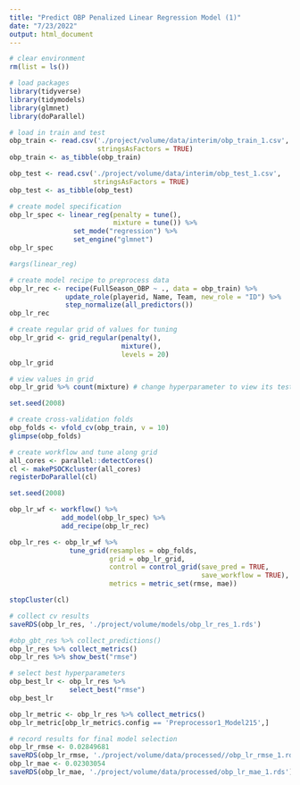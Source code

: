 ```yaml
---
title: "Predict OBP Penalized Linear Regression Model (1)"
date: "7/23/2022"
output: html_document
---
```


```r
# clear environment
rm(list = ls())

# load packages
library(tidyverse)
library(tidymodels)
library(glmnet)
library(doParallel)
```

```r
# load in train and test
obp_train <- read.csv('./project/volume/data/interim/obp_train_1.csv',
                      stringsAsFactors = TRUE)
obp_train <- as_tibble(obp_train)

obp_test <- read.csv('./project/volume/data/interim/obp_test_1.csv', 
                     stringsAsFactors = TRUE)
obp_test <- as_tibble(obp_test)
```

```r
# create model specification
obp_lr_spec <- linear_reg(penalty = tune(),
                          mixture = tune()) %>%
                set_mode("regression") %>%
                set_engine("glmnet")
obp_lr_spec

#args(linear_reg)
```

```r
# create model recipe to preprocess data
obp_lr_rec <- recipe(FullSeason_OBP ~ ., data = obp_train) %>%
              update_role(playerid, Name, Team, new_role = "ID") %>%
              step_normalize(all_predictors())
obp_lr_rec
```

```r
# create regular grid of values for tuning
obp_lr_grid <- grid_regular(penalty(),
                            mixture(),
                            levels = 20)
obp_lr_grid
```

```r
# view values in grid
obp_lr_grid %>% count(mixture) # change hyperparameter to view its tested values
```

```r
set.seed(2008)

# create cross-validation folds
obp_folds <- vfold_cv(obp_train, v = 10)
glimpse(obp_folds)
```

```r
# create workflow and tune along grid
all_cores <- parallel::detectCores()
cl <- makePSOCKcluster(all_cores)
registerDoParallel(cl)

set.seed(2008)

obp_lr_wf <- workflow() %>%
             add_model(obp_lr_spec) %>%
             add_recipe(obp_lr_rec)

obp_lr_res <- obp_lr_wf %>%
               tune_grid(resamples = obp_folds,
                         grid = obp_lr_grid,
                         control = control_grid(save_pred = TRUE,
                                                save_workflow = TRUE),
                         metrics = metric_set(rmse, mae))

stopCluster(cl)
```

```r
# collect cv results
saveRDS(obp_lr_res, './project/volume/models/obp_lr_res_1.rds')

#obp_gbt_res %>% collect_predictions()
obp_lr_res %>% collect_metrics()
obp_lr_res %>% show_best("rmse")
```

```r
# select best hyperparameters
obp_best_lr <- obp_lr_res %>%
               select_best("rmse")
obp_best_lr
```

```r
obp_lr_metric <- obp_lr_res %>% collect_metrics()
obp_lr_metric[obp_lr_metric$.config == 'Preprocessor1_Model215',]
```

```r
# record results for final model selection
obp_lr_rmse <- 0.02849681
saveRDS(obp_lr_rmse, './project/volume/data/processed//obp_lr_rmse_1.rds')
obp_lr_mae <- 0.02303054
saveRDS(obp_lr_mae, './project/volume/data/processed/obp_lr_mae_1.rds')
```

